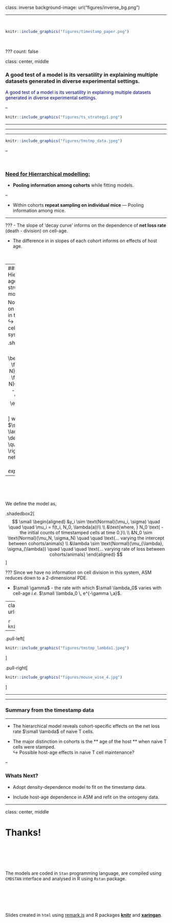 
class: inverse
background-image: url("figures/inverse_bg.png")

<hr>
</br>


```r

knitr::include_graphics("figures/timestamp_paper.png")
```

</br>

???
count: false

class: center, middle

### A good test of a model is its versatility in explaining multiple datasets generated in diverse experimental settings.

<p style="color:navy;">A good test of a model is its versatility in explaining multiple datasets generated in diverse experimental settings.</p>

--

```r

knitr::include_graphics("figures/ts_strategy1.png")
```

<hr>
---

<hr>

```r

knitr::include_graphics("figures/tmstmp_data.jpeg")
```

--

</br>

### <u>Need for Hierrarchical modelling:</u>

- **Pooling information among cohorts** while fitting models.

--

- Within cohorts **repeat sampling on individual mice** &mdash; Pooling information among mice.

<hr>

???
- The slope of 'decay curve' informs on the dependence of <strong>net loss rate</strong> (death - division) on cell-age.


- The difference in in slopes of each cohort informs on effects of host age.

</br>

---
### Hierarchical age-structured model
<hr>

No information on cell division in this system </br>
&#8618; We track cell-age in this system using,

.shadedbox2[
$$
\small
\begin{aligned}
\frac{\partial N}{\partial t} + \frac{\partial N}{\partial a} = -\lambda(a) \,\, N(t, a), 
\end{aligned}
$$
]
where, $\small \lambda = \delta - \rho  \quad \rightarrow$ net loss rate $\quad \quad \lambda(a) = \lambda_0 \, exp(-\gamma \, age)$

--

</br>

</br>

We define the model as,

.shadedbox2[
$$
\small
\begin{aligned}
&y_i \sim \text{Normal}(\mu_i, \sigma) \quad \quad \quad 
\mu_i = f(t_i, N_0, \lambda(a))\\
\\
&\text{where, } N_0 \text{ - the initial counts of timestamped cells at time 0.}\\
\\
&N_0 \sim \text{Normal}(\mu_N, \sigma_N)   \quad \quad \text{... varying the intercept between cohorts/animals} \\
&\lambda \sim \text{Normal}(\mu_{\lambda}, \sigma_{\lambda})   \quad \quad \quad \text{... varying rate of loss between cohorts/animals}
\end{aligned}
$$
]

???
Since we have no information on cell division in this system,
ASM reduces down to a 2-dimensional PDE.

- $\small \gamma$ - the rate with which $\small \lambda_0$ varies with cell-age _i.e._ 
$\small \lambda_0 \, e^{-\gamma \,a}$. 


---
<hr>
</br>


```r
library(kableExtra)
model_compare <- function(looiclist){
  deltaloo_list <- looiclist - min(looiclist) # delta loo-ic
  akaikewt_numerator <- function(x) exp(-0.5 * x) ## akaike wt
  akaikewt_list <- sapply(deltaloo_list, akaikewt_numerator) * 100/sum(exp(- 0.5 * deltaloo_list))
  export_table <- data.frame('deltaloo' = round(deltaloo_list, 2),
                             'Akaike_wt' = round(akaikewt_list, 2))
  colnames(export_table)[1:2] <-  c(paste0('\u0394', 'LooIC'), 
                                    paste0('Akaike weight ', '\u0025'))
  return(export_table)
}


ts_loolist1 <- c(-79.811369, -6.756027, 234.129347, 236.897557)
ts_table1 <- model_compare(ts_loolist1)
rownames(ts_table1) <- c(paste0("N0: mice and ", '\u03bb', ': cohort'),
                         paste0("N0: mice and ", '\u03bb', ': mice'),
                         paste0("N0: cohort and ", '\u03bb', ': mice'),
                         paste0("N0: mice"))
ts_table1 %>%
  kable(caption = "Comparison of the ASM hierarchical models") %>%
  kable_styling(font_size = 15) %>%
  row_spec(which(ts_table1$ΔLooIC == 0), bold = T, color = "navy", background = "skyblue")

```


</br>

```r

knitr::include_graphics("figures/tmstmp_fit.jpeg")
```

<hr>

---
class: inverse
background-image: url("figures/inverse_bg.png")

<hr>

```r

knitr::include_graphics("figures/tmstmp_N0.jpeg")
```

--

.pull-left[
```r

knitr::include_graphics("figures/tmstmp_lambda1.jpeg")
```
]


.pull-right[
```r

knitr::include_graphics("figures/mouse_wise_4.jpg")
```
]

<hr>
---

### Summary from the timestamp data
<hr>

- The hierarchical model reveals cohort-specific effects on the net loss rate $\small \lambda$ of naive T cells.

- The major distinction in cohorts is the ** age of the host ** when naive T cells were stamped.</br>
&#8618; Possible host-age effects in naive T cell maintenance?

--

### Whats Next?

- Adopt density-dependence model to fit on the timestamp data.

- Include host-age dependence in ASM and refit on the ontogeny data.


---

class: center, middle

# Thanks!

</br>
</br>
</br>
</br>

The models are coded in `Stan` programming language, are compiled using `CMDSTAN` interface and analysed in R using `Rstan` package.

</br>
</br>
</br>
</br>


Slides created in `html` using [remark.js](https://remarkjs.com) and R packages [**knitr**](http://yihui.name/knitr) and [**xaringan**](https://github.com/yihui/xaringan).

